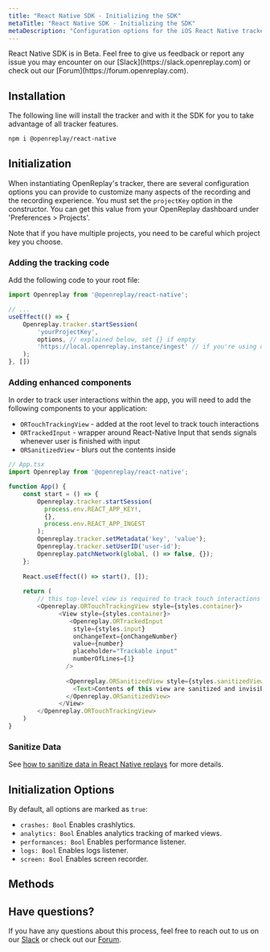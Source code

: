 ```yaml
---
title: "React Native SDK - Initializing the SDK"
metaTitle: "React Native SDK - Initializing the SDK"
metaDescription: "Configuration options for the iOS React Native tracker's constructor method"
---
```


<Aside type="caution">
	React Native SDK is in Beta. Feel free to give us feedback or report any issue you may encounter on our [Slack](https://slack.openreplay.com) or check out our [Forum](https://forum.openreplay.com).
</Aside>

## Installation

The following line will install the tracker and with it the SDK for you to take advantage of all tracker features.

```bash
npm i @openreplay/react-native
```

## Initialization

When instantiating OpenReplay's tracker, there are several configuration options you can provide to customize many aspects of the recording and the recording experience. You must set the `projectKey` option in the constructor. You can get this value from your OpenReplay dashboard under 'Preferences > Projects'.

<Aside type="tip">
	Note that if you have multiple projects, you need to be careful which project key you choose.
</Aside>


### Adding the tracking code

Add the following code to your root file:

```js
import Openreplay from '@openreplay/react-native';

// ...
useEffect(() => {
	Openreplay.tracker.startSession(
		'yourProjectKey',
		options, // explained below, set {} if empty
		'https://local.openreplay.instance/ingest' // if you're using our Serverless/SaaS plan then 'https://api.openreplay.com/ingest'
	);
}, [])
```

### Adding enhanced components

In order to track user interactions within the app, you will need to add the following components to your application:

- `ORTouchTrackingView` - added at the root level to track touch interactions
- `ORTrackedInput` - wrapper around React-Native Input that sends signals whenever user is finished with input
- `ORSanitizedView` - blurs out the contents inside

```js
// App.tsx
import Openreplay from '@openreplay/react-native';

function App() {
	const start = () => {
	    Openreplay.tracker.startSession(
	      process.env.REACT_APP_KEY!,
	      {},
	      process.env.REACT_APP_INGEST
	    );
	    Openreplay.tracker.setMetadata('key', 'value');
	    Openreplay.tracker.setUserID('user-id');
	    Openreplay.patchNetwork(global, () => false, {});
	};
	
	React.useEffect(() => start(), []);
	
	return (
		// this top-level view is required to track touch interactions
		<Openreplay.ORTouchTrackingView style={styles.container}> 
		      <View style={styles.container}>
		         <Openreplay.ORTrackedInput
		          style={styles.input}
		          onChangeText={onChangeNumber}
		          value={number}
		          placeholder="Trackable input"
		          numberOfLines={1}
		        />
		
		        <Openreplay.ORSanitizedView style={styles.sanitizedView}>
		          <Text>Contents of this view are sanitized and invisible on the recording</Text>
		        </Openreplay.ORSanitizedView>
		      </View>
		</Openreplay.ORTouchTrackingView>
	)
}
```


### Sanitize Data

See [how to sanitize data in React Native replays](/rn-sdk/sanitization) for more details.

## Initialization Options

By default, all options are marked as `true`:

- `crashes: Bool` Enables crashlytics.
- `analytics: Bool` Enables analytics tracking of marked views.
- `performances: Bool` Enables performance listener.
- `logs: Bool` Enables logs listener.
- `screen: Bool` Enables screen recorder.

## Methods

<div class="grid grid-cols-12 md:grid-cols-12 gap-3 md:gap-4">
	<ORCard title="Get to know the modules of the React Native SDK" url="/rn-sdk/modules" hideIcon={true} width="100"/>
</div>

## Have questions?
If you have any questions about this process, feel free to reach out to us on our [Slack](https://slack.openreplay.com) or check out our [Forum](https://forum.openreplay.com).
